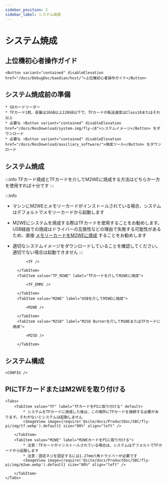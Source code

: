 ```yaml
---
sidebar_position: 2
sidebar_label: システム焼成
---
```



# システム焼成

## 上位機初心者操作ガイド

    <Button variant="contained" disableElevation href="/docs/DebugDoc/baodian/host/">上位機初心者操作ガイド</Button>

## システム焼成前の準備

    * SDカードリーダー
    * TFカード1枚、容量は16GB以上128GB以下で、TFカードの転送速度はClass10またはそれ以上
    * 必要な <Button variant="contained" disableElevation href="/docs/ResDownload/system-img/fly-c8">システムイメージ</Button> をダウンロード
    * 必要な <Button variant="contained" disableElevation href="/docs/ResDownload/auxiliary_software/">焼成ツール</Button> をダウンロード

## システム焼成

:::info
TFカード焼成とTFカードを介してM2WEに焼成する方法はどちらか一方を使用すれば十分です
:::

:::info
* マシンにM2WEとメモリーカードがインストールされている場合、システムはデフォルトでメモリーカードから起動します
* M2WEにシステムを焼成する際はTFカードを使用することをお勧めします。USB経由での焼成はドライバーの互換性などの理由で失敗する可能性があるため、直接 [メモリーカードをM2WEに焼成](https://mellow-next.klipper.cn/docs/ProductDoc/SBC/fly-pi-v2/fly-os) することをお勧めします
* 適切なシステムイメージをダウンロードしていることを確認してください。適切でない場合は起動できません
:::

    <Tabs>
        <TabItem value="TF" label="TFカードに焼成" default>
            
            <TF />
            
        </TabItem>
        <TabItem value="TF_M2WE" label="TFカードを介してM2WEに焼成">
            
            <TF_EMMC />

        </TabItem>
        <TabItem value="M2WE" label="USBを介してM2WEに焼成">
            
            <M2WE />

        </TabItem>
        <TabItem value="M2SD" label="M2SD Burnerを介してM2WEまたはTFカードに焼成">
            
            <M2SD />

        </TabItem>
    </Tabs>


## システム構成

    <CONFIG />


## PIにTFカードまたはM2WEを取り付ける

    <Tabs>
        <TabItem value="TF" label="TFカードをPIに取り付ける" default>
            * システムをTFカードに焼成した後は、この場所にTFカードを接続する必要があります。それがないとシステムは起動しません
            <ImageView image={require('@site/docs/ProductDoc/SBC/fly-pi/img/tf.webp').default} size="80%" align="left" />  

        </TabItem>
        <TabItem value="M2WE" label="M2WEカードをPIに取り付ける">
            * 注意：TFカードがインストールされている場合は、システムはデフォルトでTFカードから起動します
            * 注意：固定ネジを固定するには1.27mm六角ドライバーが必要です
            <ImageView image={require('@site/docs/ProductDoc/SBC/fly-pi/img/m2we.webp').default} size="80%" align="left" />  

        </TabItem>
    </Tabs>